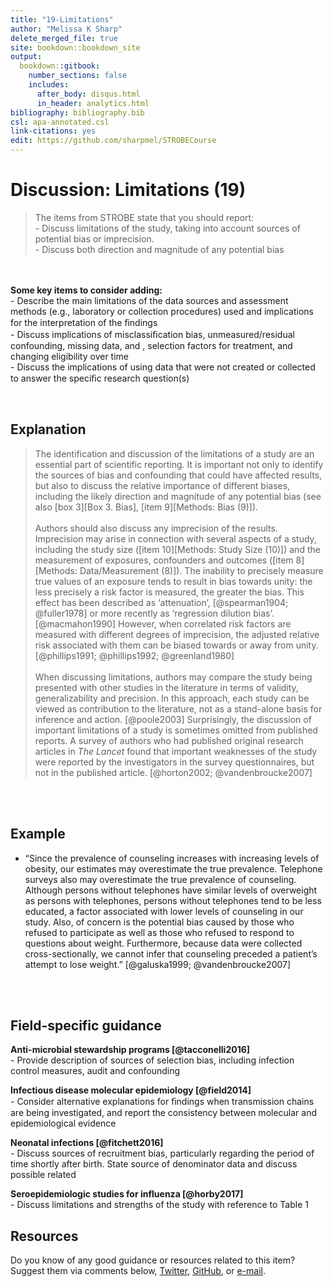---
title: "19-Limitations"
author: "Melissa K Sharp"
delete_merged_file: true
site: bookdown::bookdown_site
output:
  bookdown::gitbook:
    number_sections: false 
    includes: 
      after_body: disqus.html
      in_header: analytics.html
bibliography: bibliography.bib
csl: apa-annotated.csl
link-citations: yes
edit: https://github.com/sharpmel/STROBECourse
---

# Discussion: Limitations (19)  
> The items from STROBE state that you should report:   
-	Discuss limitations of the study, taking into account sources of potential bias or imprecision.  
-	Discuss both direction and magnitude of any potential bias  

</br>  
**Some key items to consider adding:**  
- Describe the main limitations of the data sources and assessment methods (e.g., laboratory or collection procedures) used and implications for the interpretation of the ﬁndings  
- Discuss implications of misclassiﬁcation bias, unmeasured/residual confounding, missing data, and , selection factors for treatment, and changing eligibility over time  
- Discuss the implications of using data that were not created or collected to answer the speciﬁc research question(s)  

</br>

## Explanation  
> The identification and discussion of the limitations of a study are an essential part of scientific reporting. It is important not only to identify the sources of bias and confounding that could have affected results, but also to discuss the relative importance of different biases, including the likely direction and magnitude of any potential bias (see also [box 3][Box 3. Bias], [item 9][Methods: Bias (9)]).  
</br>
Authors should also discuss any imprecision of the results. Imprecision may arise in connection with several aspects of a study, including the study size ([item 10][Methods: Study Size (10)]) and the measurement of exposures, confounders and outcomes ([item 8][Methods: Data/Measurement (8)]). The inability to precisely measure true values of an exposure tends to result in bias towards unity: the less precisely a risk factor is measured, the greater the bias. This effect has been described as ‘attenuation’, [@spearman1904; @fuller1978] or more recently as ‘regression dilution bias’. [@macmahon1990] However, when correlated risk factors are measured with different degrees of imprecision, the adjusted relative risk associated with them can be biased towards or away from unity. [@phillips1991; @phillips1992; @greenland1980]   
</br> 
When discussing limitations, authors may compare the study being presented with other studies in the literature in terms of validity, generalizability and precision. In this approach, each study can be viewed as contribution to the literature, not as a stand-alone basis for inference and action. [@poole2003] Surprisingly, the discussion of important limitations of a study is sometimes omitted from published reports. A survey of authors who had published original research articles in <i>The Lancet</i> found that important weaknesses of the study were reported by the investigators in the survey questionnaires, but not in the published article. [@horton2002; @vandenbroucke2007]  

</br></br> 

## Example  
- “Since the prevalence of counseling increases with increasing levels of obesity, our estimates may overestimate the true prevalence. Telephone surveys also may overestimate the true prevalence of counseling. Although persons without telephones have similar levels of overweight as persons with telephones, persons without telephones tend to be less educated, a factor associated with lower levels of counseling in our study. Also, of concern is the potential bias caused by those who refused to participate as well as those who refused to respond to questions about weight. Furthermore, because data were collected cross-sectionally, we cannot infer that counseling preceded a patient’s attempt to lose weight.” [@galuska1999; @vandenbroucke2007]  

</br> </br> 

## Field-specific guidance  
**Anti-microbial stewardship programs [@tacconelli2016]**  
- Provide description of sources of selection bias, including infection control measures, audit and confounding </br> 

**Infectious disease molecular epidemiology [@field2014]**  
- Consider alternative explanations for ﬁndings when transmission chains are being investigated, and report the consistency between molecular and epidemiological evidence </br> 

**Neonatal infections [@fitchett2016]**  
- Discuss sources of recruitment bias, particularly regarding the period of time shortly after birth. State source of denominator data and discuss possible related  </br> 

**Seroepidemiologic studies for influenza [@horby2017]**  
- Discuss limitations and strengths of the study with reference to Table 1 </br> 

## Resources  
Do you know of any good guidance or resources related to this item? Suggest them via comments below, [Twitter](https://twitter.com/sharpmelk), [GitHub](https://github.com/sharpmel/STROBECourse), or [e-mail](mailto:melissaksharp@gmail.com).
</br> 